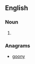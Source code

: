 ==English==

===Noun===
{{en-noun|noogies}}

# {{alternative spelling of|noogie|lang=en}}

===Anagrams===
* [[goony#English|goony]]